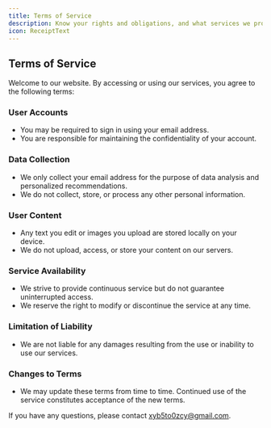 ```yaml
---
title: Terms of Service
description: Know your rights and obligations, and what services we provide
icon: ReceiptText
---
```


## Terms of Service

Welcome to our website. By accessing or using our services, you agree to the following terms:

### User Accounts

- You may be required to sign in using your email address.
- You are responsible for maintaining the confidentiality of your account.

### Data Collection

- We only collect your email address for the purpose of data analysis and personalized recommendations.
- We do not collect, store, or process any other personal information.

### User Content

- Any text you edit or images you upload are stored locally on your device.
- We do not upload, access, or store your content on our servers.

### Service Availability

- We strive to provide continuous service but do not guarantee uninterrupted access.
- We reserve the right to modify or discontinue the service at any time.

### Limitation of Liability

- We are not liable for any damages resulting from the use or inability to use our services.

### Changes to Terms

- We may update these terms from time to time. Continued use of the service constitutes acceptance of the new terms.

If you have any questions, please contact xyb5to0zcy@gmail.com.

